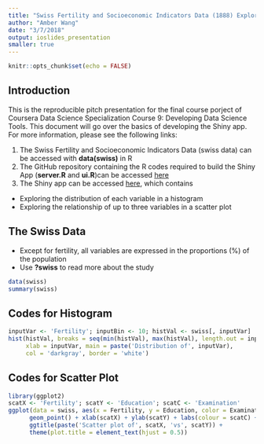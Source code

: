 ```yaml
---
title: "Swiss Fertility and Socioeconomic Indicators Data (1888) Exploration"
author: "Amber Wang"
date: "3/7/2018"
output: ioslides_presentation
smaller: true
---
```


```r
knitr::opts_chunk$set(echo = FALSE)
```

## Introduction
This is the reproducible pitch presentation for the final course porject of Coursera Data Science Specialization Course 9: Developing Data Science Tools. This document will go over the basics of developing the Shiny app. For more information, please see the following links:

1. The Swiss Fertility and Socioeconomic Indicators Data (swiss data) can be accessed with **data(swiss)** in R
3. The GitHub repository containing the R codes required to build the Shiny App (**server.R** and **ui.R**)can be accessed [here](https://github.com/wamber-aww/data-products)
2. The Shiny app can be accessed [here](https://wamber.shinyapps.io/swissdata/), which contains
  - Exploring the distribution of each variable in a histogram
  - Exploring the relationship of up to three variables in a scatter plot

## The Swiss Data {.smaller}
- Except for fertility, all variables are expressed in the proportions (%) of the population
- Use **?swiss** to read more about the study
```r
data(swiss)
summary(swiss)
```

## Codes for Histogram {.smaller}
```r
inputVar <- 'Fertility'; inputBin <- 10; histVal <- swiss[, inputVar]
hist(histVal, breaks = seq(min(histVal), max(histVal), length.out = inputBin+1),
     xlab = inputVar, main = paste('Distribution of', inputVar),
     col = 'darkgray', border = 'white')
```

## Codes for Scatter Plot {.smaller}
```r
library(ggplot2)
scatX <- 'Fertility'; scatY <- 'Education'; scatC <- 'Examination'
ggplot(data = swiss, aes(x = Fertility, y = Education, color = Examination)) + 
      geom_point() + xlab(scatX) + ylab(scatY) + labs(colour = scatC) +
      ggtitle(paste('Scatter plot of', scatX, 'vs', scatY)) +
      theme(plot.title = element_text(hjust = 0.5))
```

